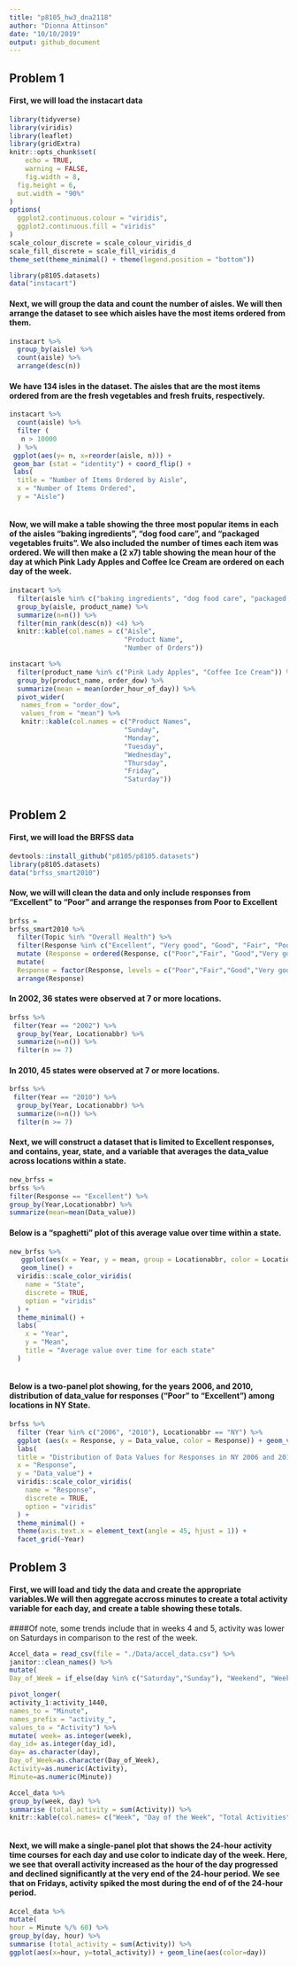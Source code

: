 ```yaml
---
title: "p8105_hw3_dna2118"
author: "Dionna Attinson"
date: "10/10/2019"
output: github_document
---
```

## Problem 1

#### First, we will load the instacart data

```r
library(tidyverse)
library(viridis)
library(leaflet)
library(gridExtra)
knitr::opts_chunk$set(
	echo = TRUE,
	warning = FALSE,
	fig.width = 8, 
  fig.height = 6,
  out.width = "90%"
)
options(
  ggplot2.continuous.colour = "viridis",
  ggplot2.continuous.fill = "viridis"
)
scale_colour_discrete = scale_colour_viridis_d
scale_fill_discrete = scale_fill_viridis_d
theme_set(theme_minimal() + theme(legend.position = "bottom"))
```

```r
library(p8105.datasets)
data("instacart")
```
#### Next, we will group the data and count the number of aisles. We will then arrange the dataset to see which aisles have the most items ordered from them.
```r
instacart %>% 
  group_by(aisle) %>% 
  count(aisle) %>% 
  arrange(desc(n))
```
#### We have 134 isles in the dataset. The aisles that are the most items ordered from are the fresh vegetables and fresh fruits, respectively.

```r
instacart %>% 
  count(aisle) %>%
  filter (
   n > 10000
  ) %>%
 ggplot(aes(y= n, x=reorder(aisle, n))) +
 geom_bar (stat = "identity") + coord_flip() +
 labs(
  title = "Number of Items Ordered by Aisle",
  x = "Number of Items Ordered",
  y = "Aisle") 
```
```r
```
#### Now, we will make a table showing the three most popular items in each of the aisles “baking ingredients”, “dog food care”, and “packaged vegetables fruits”. We also included the number of times each item was ordered. We will then make a (2 x7) table showing the mean hour of the day at which Pink Lady Apples and Coffee Ice Cream are ordered on each day of the week.
```r
instacart %>% 
  filter(aisle %in% c("baking ingredients", "dog food care", "packaged vegetables fruits")) %>%
  group_by(aisle, product_name) %>% 
  summarize(n=n()) %>%
  filter(min_rank(desc(n)) <4) %>% 
  knitr::kable(col.names = c("Aisle",
                             "Product Name", 
                             "Number of Orders"))
```

```r
instacart %>% 
  filter(product_name %in% c("Pink Lady Apples", "Coffee Ice Cream")) %>%
  group_by(product_name, order_dow) %>% 
  summarize(mean = mean(order_hour_of_day)) %>% 
  pivot_wider(
   names_from = "order_dow", 
   values_from = "mean") %>% 
   knitr::kable(col.names = c("Product Names",
                             "Sunday",
                             "Monday",
                             "Tuesday", 
                             "Wednesday",
                             "Thursday",
                             "Friday",
                             "Saturday"))
```
```r
```

## Problem 2 
#### First, we will load the BRFSS data
```r
devtools::install_github("p8105/p8105.datasets")
library(p8105.datasets)
data("brfss_smart2010")
```
#### Now, we will will clean the data and only include responses from "Excellent" to "Poor" and arrange the responses from Poor to Excellent
```r
brfss = 
brfss_smart2010 %>%
  filter(Topic %in% "Overall Health") %>% 
  filter(Response %in% c("Excellent", "Very good", "Good", "Fair", "Poor")) %>% 
  mutate (Response = ordered(Response, c("Poor","Fair", "Good","Very good","Excellent"))) %>%
  mutate(
  Response = factor(Response, levels = c("Poor","Fair","Good","Very good","Excellent"))) %>% 
  arrange(Response) 
```
#### In 2002, 36 states were observed at 7 or more locations.
```r
brfss %>% 
 filter(Year == "2002") %>% 
  group_by(Year, Locationabbr) %>% 
  summarize(n=n()) %>% 
  filter(n >= 7)
```
#### In 2010, 45 states were observed at 7 or more locations.
```r
brfss %>% 
 filter(Year == "2010") %>% 
  group_by(Year, Locationabbr) %>% 
  summarize(n=n()) %>% 
  filter(n >= 7)
```
#### Next, we will construct a dataset that is limited to Excellent responses, and contains, year, state, and a variable that averages the data_value across locations within a state. 
```r
new_brfss =
brfss %>% 
filter(Response == "Excellent") %>% 
group_by(Year,Locationabbr) %>% 
summarize(mean=mean(Data_value))
```
#### Below is a “spaghetti” plot of this average value over time within a state.
```r
new_brfss %>% 
   ggplot(aes(x = Year, y = mean, group = Locationabbr, color = Locationabbr)) + 
   geom_line() +  
  viridis::scale_color_viridis(
    name = "State", 
    discrete = TRUE, 
    option = "viridis"
  ) + 
  theme_minimal() +
  labs(
    x = "Year",
    y = "Mean", 
    title = "Average value over time for each state"
  )
```
```r
```
#### Below is a two-panel plot showing, for the years 2006, and 2010, distribution of data_value for responses (“Poor” to “Excellent”) among locations in NY State.
```r
brfss %>% 
  filter (Year %in% c("2006", "2010"), Locationabbr == "NY") %>% 
  ggplot (aes(x = Response, y = Data_value, color = Response)) + geom_violin(alpha = .05) +     stat_summary(fun.y= median, geom = "point") +
  labs(
  title = "Distribution of Data Values for Responses in NY 2006 and 2010",
  x = "Response",
  y = "Data_value") +
  viridis::scale_color_viridis(
    name = "Response", 
    discrete = TRUE, 
    option = "viridis"
  ) + 
  theme_minimal() + 
  theme(axis.text.x = element_text(angle = 45, hjust = 1)) +
  facet_grid(~Year)
```

## Problem 3 
#### First, we will load and tidy the data and create the appropriate variables.We will then aggregate accross minutes to create a total activity variable for each day, and create a table showing these totals. 

####Of note, some trends include that in weeks 4 and 5, activity was lower on Saturdays in comparison to the rest of the week. 
```r
Accel_data = read_csv(file = "./Data/accel_data.csv") %>% 
janitor::clean_names() %>% 
mutate(
Day_of_Week = if_else(day %in% c("Saturday","Sunday"), "Weekend", "Weekday")) %>% 

pivot_longer(
activity_1:activity_1440,
names_to = "Minute",
names_prefix = "activity_",
values_to = "Activity") %>%
mutate( week= as.integer(week),
day_id= as.integer(day_id),
day= as.character(day),
Day_of_Week=as.character(Day_of_Week),
Activity=as.numeric(Activity),
Minute=as.numeric(Minute))
```

```r
Accel_data %>% 
group_by(week, day) %>% 
summarise (total_activity = sum(Activity)) %>%
knitr::kable(col.names= c("Week", "Day of the Week", "Total Activities"))
```
```r
```
#### Next, we will make a single-panel plot that shows the 24-hour activity time courses for each day and use color to indicate day of the week. Here, we see that overall activity increased as the hour of the day progressed and declined significantly at the very end of the 24-hour period. We see that on Fridays, activity spiked the most during the end of of the 24-hour period. 
```r
Accel_data %>%
mutate(
hour = Minute %/% 60) %>% 
group_by(day, hour) %>% 
summarise (total_activity = sum(Activity)) %>% 
ggplot(aes(x=hour, y=total_activity)) + geom_line(aes(color=day))
```
